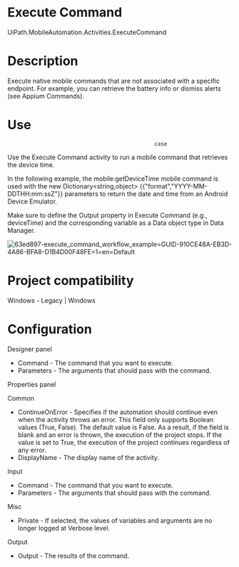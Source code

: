 ﻿# Execute Command

UiPath.MobileAutomation.Activities.ExecuteCommand

# Description

Execute native mobile
                                                  commands that are not associated with a specific
                                                  endpoint. For example, you can retrieve the
                                                  battery info or dismiss alerts (see Appium
                                                  Commands).

# Use
                                                  case

Use the Execute Command activity to run a mobile command that retrieves the device
                                        time.

In the following
                                                  example, the mobile:getDeviceTime
                                                  mobile command is used with the new
                                                  Dictionary<string,object>
                                                  {{"format","YYYY-MM-DDTHH:mm:ssZ"}}
                                                  parameters to return the date and time from an
                                                  Android Device Emulator.

Make sure to define
                                                  the Output property in Execute
                                                  Command (e.g., deviceTime)
                                                  and the corresponding variable as a Data
                                                  object type in Data Manager.

![63ed897-execute_command_workflow_example=GUID-910CE48A-EB3D-4A86-BFA8-D1B4D00F48FE=1=en=Default](/images/63ed897-execute_command_workflow_example=GUID-910CE48A-EB3D-4A86-BFA8-D1B4D00F48FE=1=en=Default.png)

# Project compatibility

Windows - Legacy | Windows

# Configuration

Designer panel

* Command - The command that you want to execute.
* Parameters - The arguments that should pass with the command.

Properties panel

Common

* ContinueOnError - Specifies if the automation should continue even when the activity throws an error. This field only supports Boolean values (True, False). The default value is False. As a result, if the field is blank and an error is thrown, the execution of the project stops. If the value is set to True, the execution of the project continues regardless of any error.
* DisplayName - The display name of the activity.

Input

* Command - The command that you want to execute.
* Parameters - The arguments that should pass with the command.

Misc

* Private - If selected, the values of variables and arguments are no longer logged at Verbose level.

Output

* Output - The results of the command.

